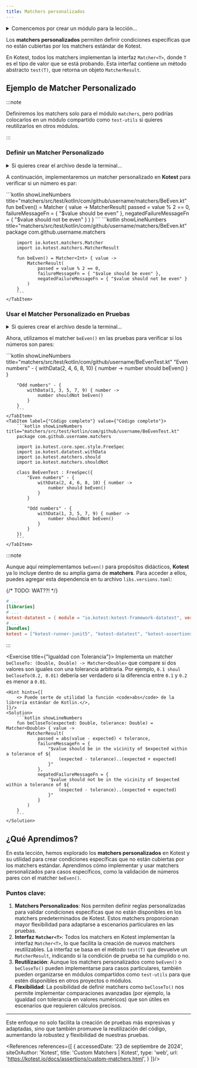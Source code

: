 ```yaml
---
title: Matchers personalizados
---
```


<ReadingTime/>
<GithubRepoLink user={"r8vnhill"} repo={"assertions-kt"}/>

<details>
    <summary>
        Comencemos por crear un módulo para la lección...
    </summary>

    <Tabs groupId={"os"}>
        <TabItem value="Windows" label="Windows">
            ```powershell
            New-Item -Path 'matchers' -ItemType 'Directory' -Force
            '// Intentionally left blank' |
                Out-File -FilePath 'matchers\build.gradle.kts'
            ```
        </TabItem>
        <TabItem value="Windows (corto)" label="Windows (corto)">
            ```powershell
            md matchers
            '// Intentionally left blank' > 'matchers\build.gradle.kts'
            ```
        </TabItem>
        <TabItem value="Linux/Mac" label="Linux/Mac">
            ```bash
            mkdir matchers
            echo '// Intentionally left blank' > 'matchers/build.gradle.kts'
            ```
        </TabItem>
    </Tabs>

    Recuerda agregar el nuevo módulo al archivo `settings.gradle.kts`.
</details>

Los **matchers personalizados** permiten definir condiciones específicas que no están cubiertas por los matchers estándar de Kotest.

En Kotest, todos los matchers implementan la interfaz `Matcher<T>`, donde `T` es el tipo de valor que se está probando. Esta interfaz contiene un método abstracto `test(T)`, que retorna un objeto `MatcherResult`.

## Ejemplo de Matcher Personalizado

:::note

Definiremos los matchers solo para el módulo `matchers`, pero podrías colocarlos en un módulo compartido como `test-utils` si quieres reutilizarlos en otros módulos.

:::

### Definir un Matcher Personalizado

<details>
    <summary>
        Si quieres crear el archivo desde la terminal...
    </summary>

    <Tabs groupId={"os"}>
        <TabItem value="Windows" label="Windows">
            ```powershell
            $Group = 'com\github\username'
            ```
            
            ```powershell
            $MatchersDir = "matchers\src\test\kotlin\$Group\matchers"
            New-Item -Path "$MatchersDir\BeEven.kt" -ItemType 'File' -Force
            ```
        </TabItem>
        <TabItem value={"Windows (corto)"} label={"Windows (corto)"}>
            ```powershell
            $Group = 'com\github\username'
            ```
            
            ```powershell
            $MatchersDir = "matchers\src\test\kotlin\$Group\matchers"
            ni "$MatchersDir\BeEven.kt" -i 'f' -f
            ```
        </TabItem>
        <TabItem value="Linux/Mac" label="Linux/Mac">
            ```bash
            GROUP="com/github/username"
            ```
            
            ```powershell
            MATCHERS_DIR="matchers/src/test/kotlin/$GROUP/matchers"
            mkdir -p $MATCHERS_DIR
            touch "$MATCHERS_DIR/BeEven.kt"
            ```
        </TabItem>
    </Tabs>
</details>

A continuación, implementaremos un matcher personalizado en **Kotest** para verificar si un número es par:

<Tabs>
    <TabItem label={"Código esencial"} value={"Código esencial"}>
        ```kotlin showLineNumbers title="matchers/src/test/kotlin/com/github/username/matchers/BeEven.kt"
        fun beEven() = Matcher<Int> { value ->
            MatcherResult(
                passed = value % 2 == 0,
                failureMessageFn = { "$value should be even" },
                negatedFailureMessageFn = { "$value should not be even" }
            )
        }
        ```
    </TabItem>
    <TabItem label={"Código completo"} value={"Código completo"}>
        ```kotlin showLineNumbers title="matchers/src/test/kotlin/com/github/username/matchers/BeEven.kt"
        package com.github.username.matchers

        import io.kotest.matchers.Matcher
        import io.kotest.matchers.MatcherResult

        fun beEven() = Matcher<Int> { value ->
            MatcherResult(
                passed = value % 2 == 0,
                failureMessageFn = { "$value should be even" },
                negatedFailureMessageFn = { "$value should not be even" }
            )
        }
        ```
    </TabItem>
</Tabs>

### Usar el Matcher Personalizado en Pruebas

<details>
    <summary>
        Si quieres crear el archivo desde la terminal...
    </summary>

    <Tabs groupId={"os"}>
        <TabItem value="Windows" label="Windows">
            ```powershell
            New-Item -Path "$MatchersDir\BeEvenTest.kt" -ItemType 'File' -Force
            ```
        </TabItem>
        <TabItem value={"Windows (corto)"} label={"Windows (corto)"}>
            ```powershell
            ni "$MatchersDir\BeEvenTest.kt" -i 'File' -f
            ```
        </TabItem>
        <TabItem value="Linux/Mac" label="Linux/Mac">
            ```bash
            touch "$MATCHERS_DIR/BeEvenTest"
            ```
        </TabItem>
    </Tabs>
</details>

Ahora, utilizamos el matcher `beEven()` en las pruebas para verificar si los números son pares:

<Tabs>
    <TabItem label={"Código esencial"} value={"Código esencial"}>
        ```kotlin showLineNumbers title="matchers/src/test/kotlin/com/github/username/BeEvenTest.kt"
        "Even numbers" - {
            withData(2, 4, 6, 8, 10) { number ->
                number should beEven()
            }
        }

        "Odd numbers" - {
            withData(1, 3, 5, 7, 9) { number ->
                number shouldNot beEven()
            }
        }
        ```
    </TabItem>
    <TabItem label={"Código completo"} value={"Código completo"}>
        ```kotlin showLineNumbers title="matchers/src/test/kotlin/com/github/username/BeEvenTest.kt"
        package com.github.username.matchers

        import io.kotest.core.spec.style.FreeSpec
        import io.kotest.datatest.withData
        import io.kotest.matchers.should
        import io.kotest.matchers.shouldNot

        class BeEvenTest : FreeSpec({
            "Even numbers" - {
                withData(2, 4, 6, 8, 10) { number ->
                    number should beEven()
                }
            }

            "Odd numbers" - {
                withData(1, 3, 5, 7, 9) { number ->
                    number shouldNot beEven()
                }
            }
        })
        ```
    </TabItem>
</Tabs>

:::note

Aunque aquí reimplementamos `beEven()` para propósitos didácticos, **Kotest** ya lo incluye dentro de su amplia gama de **matchers**. Para acceder a ellos, puedes agregar esta dependencia en tu archivo `libs.versions.toml`:

{/* TODO: WAT??! */}
```toml title="libs.versions.toml"
# ...
[libraries]
# ...
kotest-datatest = { module = "io.kotest:kotest-framework-datatest", version.ref = "kotest" }
# ...
[bundles]
kotest = ["kotest-runner-junit5", "kotest-datatest", "kotest-assertions-core"]
```

:::

<Exercise title={"Igualdad con Tolerancia"}>
    Implementa un matcher ``beCloseTo: (Double, Double) -> Matcher<Double>`` que compare si dos valores son iguales con una tolerancia arbitraria. Por ejemplo, ``0.1 shoul beCloseTo(0.2, 0.01)`` debería ser verdadero si la diferencia entre ``0.1`` y ``0.2`` es menor a ``0.01``.

    <Hint hints={[
        <> Puede serte de utilidad la función <code>abs</code> de la librería estándar de Kotlin.</>,
    ]}/>
    <Solution>
        ```kotlin showLineNumbers
        fun beCloseTo(expected: Double, tolerance: Double) = Matcher<Double> { value ->
            MatcherResult(
                passed = abs(value - expected) < tolerance,
                failureMessageFn = {
                    "$value should be in the vicinity of $expected within a tolerance of ${
                        (expected - tolerance)..(expected + expected)
                    }"
                },
                negatedFailureMessageFn = {
                    "$value should not be in the vicinity of $expected within a tolerance of ${
                        (expected - tolerance)..(expected + expected)
                    }"
                }
            )
        }
        ```
    </Solution>
</Exercise>

## ¿Qué Aprendimos?

En esta lección, hemos explorado los **matchers personalizados** en Kotest y su utilidad para crear condiciones específicas que no están cubiertas por los matchers estándar. Aprendimos cómo implementar y usar matchers personalizados para casos específicos, como la validación de números pares con el matcher `beEven()`.

### Puntos clave:

1. **Matchers Personalizados**: Nos permiten definir reglas personalizadas para validar condiciones específicas que no están disponibles en los matchers predeterminados de Kotest. Estos matchers proporcionan mayor flexibilidad para adaptarse a escenarios particulares en las pruebas.
2. **Interfaz `Matcher<T>`**: Todos los matchers en Kotest implementan la interfaz `Matcher<T>`, lo que facilita la creación de nuevos matchers reutilizables. La interfaz se basa en el método `test(T)` que devuelve un `MatcherResult`, indicando si la condición de prueba se ha cumplido o no.
3. **Reutilización**: Aunque los matchers personalizados como `beEven()` o `beCloseTo()` pueden implementarse para casos particulares, también pueden organizarse en módulos compartidos como `test-utils` para que estén disponibles en otros proyectos o módulos.
4. **Flexibilidad**: La posibilidad de definir matchers como `beCloseTo()` nos permite implementar comparaciones avanzadas (por ejemplo, la igualdad con tolerancia en valores numéricos) que son útiles en escenarios que requieren cálculos precisos.

---

Este enfoque no solo facilita la creación de pruebas más expresivas y adaptadas, sino que también promueve la reutilización del código, aumentando la robustez y flexibilidad de nuestras pruebas.

<div className="language-card-container">
    <AssertJCard link="/docs/testing/matchers/custom/assertj"/>
    <LanguageCard
        logoSrc="https://chaijs.com/img/chai-logo.png"
        language="JavaScript: Chai"
        link="/docs/testing/matchers/custom/chai"
    />
    <LanguageCard
        logoSrc="https://upload.wikimedia.org/wikipedia/en/2/22/Logo_jasmine.svg"
        language="JavaScript: Jasmine"
        link="/docs/testing/matchers/custom/jasmine"
    />
    <LanguageCard
        logoSrc="https://hamcrest.org/images/logo.jpg"
        language="JVM: Hamcrest"
        link="/docs/testing/matchers/custom/hamcrest"
    />
</div>

<References references={[
    {
        accessedDate: '23 de septiembre de 2024',
        siteOrAuthor: 'Kotest',
        title: 'Custom Matchers | Kotest',
        type: 'web',
        url: 'https://kotest.io/docs/assertions/custom-matchers.html',
    }
]}/>
